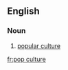==English==

===Noun===
{{wikipedia}}
{{en-noun|sg=[[pop]] [[culture]]|-}}

# [[popular culture]]

[[fr:pop culture]]